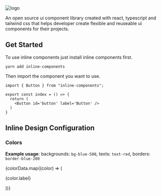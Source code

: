 


<Meta title="Get Started" />

<img src={cover} alt="logo" className="w-full mb-12" />

An open source ui component library created with react, typescript and tailwind css that helps developer create flexible and reuseable ui components for their projects.

## Get Started

To use inline components just install inline components first.

```
yarn add inline-components
```

Then import the component you want to use.

```
import { Button } from "inline-components";

export const index = () => {
  return (
    <Button id='button' label='Button' />
  )
}
```


## Inline Design Configuration

### Colors

**Example usage**: backgrounds: `bg-blue-500`, texts: `text-red`, borders: `border-blue-200`



<div className="">

  <div class="grid grid-cols-10 gap-y-2 gap-x-4">
    {colorData.map((color) => (
      <div>
        <p className="!text-xs !m-0">{color.label}</p>
        <div
          className={cn(
            "flex items-center justify-center h-10 !text-sm",
            color.value
          )}
        ></div>
      </div>
    ))}
  </div>
</div>
